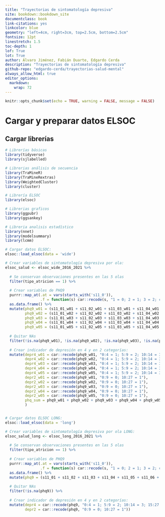 ```yaml
--- 
title: "Trayectorias de sintomatología depresiva"
site: bookdown::bookdown_site
documentclass: book
link-citations: yes
linkcolor: blue
geometry: "left=4cm, right=3cm, top=2.5cm, bottom=2.5cm"
fontsize: 12pt
linestretch: 1.5
toc-depth: 1
lof: True
lot: True
author: Álvaro Jiménez, Fabián Duarte, Edgardo Cerda
description: "Trayectorias de sintomatología depresiva"
github-repo: "edgardo-cerda/trayectorias-salud-mental"
always_allow_html: true
editor_options: 
  markdown: 
    wrap: 72
---
```


```r
knitr::opts_chunk$set(echo = TRUE, warning = FALSE, message = FALSE)

```

# Cargar y preparar datos ELSOC {-}

<div style="text-align: justify">

## Cargar librerías

```r
# Librerías básicas
library(tidyverse)
library(sjlabelled)

# Librerias análisis de secuencia
library(TraMineR)
library(TraMineRextras)
library(WeightedCluster)
library(cluster)

# Librería ELSOC
library(elsoc)

# Librerias graficos
library(ggpubr)
library(ggsankey)

# Libreria analisis estadístico
library(nnet)
library(modelsummary)
library(lcmm)

```


```r

# Cargar datos ELSOC:
elsoc::load_elsoc(data = 'wide')

# Crear variables de sintomatología depresiva por ola:
elsoc_salud <- elsoc_wide_2016_2021 %>% 
  
  # Se conservan observaciones presentes en las 5 olas
  filter(tipo_atricion == 1) %>% 
  
  # Crear variables de PHQ9
  purrr::map_at(.at = vars(starts_with('s11_0')), 
                .f = function(s) car::recode(s, "1 = 0; 2 = 1; 3 = 2; c(4, 5) = 3; c(-888, -999) = NA")) %>%
  as.data.frame() %>%  
  mutate(phq9_w01 = (s11_01_w01 + s11_02_w01 + s11_03_w01 + s11_04_w01 + s11_05_w01 + s11_06_w01 + s11_07_w01 + s11_08_w01 + s11_09_w01),
         phq9_w02 = (s11_01_w02 + s11_02_w02 + s11_03_w02 + s11_04_w02 + s11_05_w02 + s11_06_w02 + s11_07_w02 + s11_08_w02 + s11_09_w02),
         phq9_w03 = (s11_01_w03 + s11_02_w03 + s11_03_w03 + s11_04_w03 + s11_05_w03 + s11_06_w03 + s11_07_w03 + s11_08_w03 + s11_09_w03),
         phq9_w04 = (s11_01_w04 + s11_02_w04 + s11_03_w04 + s11_04_w04 + s11_05_w04 + s11_06_w04 + s11_07_w04 + s11_08_w04 + s11_09_w04),
         phq9_w05 = (s11_01_w05 + s11_02_w05 + s11_03_w05 + s11_04_w05 + s11_05_w05 + s11_06_w05 + s11_07_w05 + s11_08_w05 + s11_09_w05)) %>% 
  
  # Quitar NAs
  filter(!is.na(phq9_w01), !is.na(phq9_w02), !is.na(phq9_w03), !is.na(phq9_w04), !is.na(phq9_w05)) %>% 
  
  # Crear indicador de depresión en 4 y en 2 categorías:
  mutate(depr4_w01 = car::recode(phq9_w01, "0:4 = 1; 5:9 = 2; 10:14 = 3; 15:27 = 4"), 
         depr4_w02 = car::recode(phq9_w02, "0:4 = 1; 5:9 = 2; 10:14 = 3; 15:27 = 4"), 
         depr4_w03 = car::recode(phq9_w03, "0:4 = 1; 5:9 = 2; 10:14 = 3; 15:27 = 4"), 
         depr4_w04 = car::recode(phq9_w04, "0:4 = 1; 5:9 = 2; 10:14 = 3; 15:27 = 4"), 
         depr4_w05 = car::recode(phq9_w05, "0:4 = 1; 5:9 = 2; 10:14 = 3; 15:27 = 4"),
         depr2_w01 = car::recode(phq9_w01, "0:9 = 0; 10:27 = 1"), 
         depr2_w02 = car::recode(phq9_w02, "0:9 = 0; 10:27 = 1"), 
         depr2_w03 = car::recode(phq9_w03, "0:9 = 0; 10:27 = 1"),  
         depr2_w04 = car::recode(phq9_w04, "0:9 = 0; 10:27 = 1"), 
         depr2_w05 = car::recode(phq9_w05, "0:9 = 0; 10:27 = 1"),
         phq_sum = phq9_w01 + phq9_w02 + phq9_w03 + phq9_w04 + phq9_w05
         )


# Cargar datos ELSOC LONG:
elsoc::load_elsoc(data = 'long')

# Crear variables de sintomatología depresiva por ola LONG:
elsoc_salud_long <- elsoc_long_2016_2021 %>% 
  
  # Se conservan observaciones presentes en las 5 olas
  filter(tipo_atricion == 1) %>% 
  
  # Crear variables de PHQ9
  purrr::map_at(.at = vars(starts_with('s11_0')), 
                .f = function(s) car::recode(s, "1 = 0; 2 = 1; 3 = 2; c(4, 5) = 3; c(-888, -999) = NA")) %>%
  as.data.frame() %>%  
  mutate(phq9 = (s11_01 + s11_02 + s11_03 + s11_04 + s11_05 + s11_06 + s11_07 + s11_08 + s11_09)) %>% 
  
  # Quitar NAs
  filter(!is.na(phq9)) %>% 
  
  # Crear indicador de depresión en 4 y en 2 categorías:
  mutate(depr4 = car::recode(phq9, "0:4 = 1; 5:9 = 2; 10:14 = 3; 15:27 = 4"), 
         depr2 = car::recode(phq9, "0:9 = 0; 10:27 = 1"))


```
